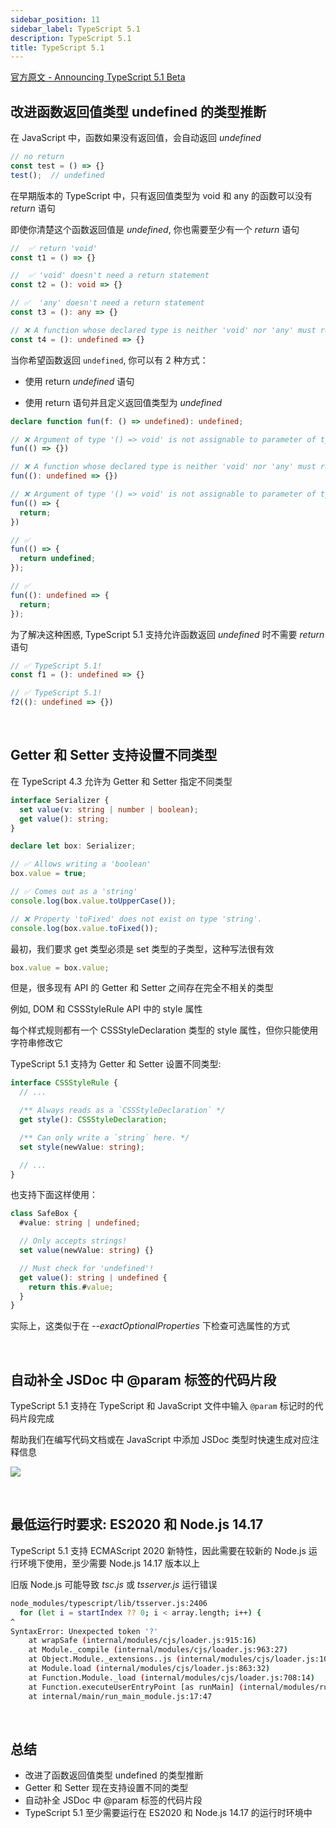 ```yaml
---
sidebar_position: 11
sidebar_label: TypeScript 5.1
description: TypeScript 5.1
title: TypeScript 5.1
---
```


[官方原文 - Announcing TypeScript 5.1 Beta](https://devblogs.microsoft.com/typescript/announcing-typescript-5-1-beta/)

## 改进函数返回值类型 undefined 的类型推断

在 JavaScript 中，函数如果没有返回值，会自动返回 *undefined*

```js
// no return
const test = () => {}
test();  // undefined
```

在早期版本的 TypeScript 中，只有返回值类型为 void 和 any 的函数可以没有 *return* 语句

即使你清楚这个函数返回值是 *undefined*, 你也需要至少有一个 *return* 语句

```ts
//  ✅ return 'void'
const t1 = () => {}

//  ✅ 'void' doesn't need a return statement
const t2 = (): void => {}

// ✅  'any' doesn't need a return statement
const t3 = (): any => {}

// ❌ A function whose declared type is neither 'void' nor 'any' must return a value.
const t4 = (): undefined => {}
```

当你希望函数返回 `undefined`, 你可以有 2 种方式：

* 使用 return *undefined* 语句

* 使用 return 语句并且定义返回值类型为 *undefined*

```ts
declare function fun(f: () => undefined): undefined;

// ❌ Argument of type '() => void' is not assignable to parameter of type '() => undefined'.
fun(() => {})

// ❌ A function whose declared type is neither 'void' nor 'any' must return a value.
fun((): undefined => {})

// ❌ Argument of type '() => void' is not assignable to parameter of type '() => undefined'.
fun(() => {
  return;
})

// ✅
fun(() => {
  return undefined;
});

// ✅
fun((): undefined => {
  return;
});
```

为了解决这种困惑, TypeScript 5.1 支持允许函数返回 *undefined* 时不需要 *return* 语句

```ts
// ✅ TypeScript 5.1!
const f1 = (): undefined => {}

// ✅ TypeScript 5.1!
f2((): undefined => {})
```

<br />

## Getter 和 Setter 支持设置不同类型

在 TypeScript 4.3 允许为 Getter 和 Setter 指定不同类型

```ts
interface Serializer {
  set value(v: string | number | boolean);
  get value(): string;
}

declare let box: Serializer;

// ✅ Allows writing a 'boolean'
box.value = true;

// ✅ Comes out as a 'string'
console.log(box.value.toUpperCase());

// ❌ Property 'toFixed' does not exist on type 'string'.
console.log(box.value.toFixed());
```

最初，我们要求 get 类型必须是 set 类型的子类型，这种写法很有效

```js
box.value = box.value;
```

但是，很多现有 API 的 Getter 和 Setter 之间存在完全不相关的类型

例如, DOM 和 CSSStyleRule API 中的 style 属性

每个样式规则都有一个 CSSStyleDeclaration 类型的 style 属性，但你只能使用字符串修改它

TypeScript 5.1 支持为 Getter 和 Setter 设置不同类型:

```ts
interface CSSStyleRule {
  // ...

  /** Always reads as a `CSSStyleDeclaration` */
  get style(): CSSStyleDeclaration;

  /** Can only write a `string` here. */
  set style(newValue: string);

  // ...
}
```

也支持下面这样使用：

```ts
class SafeBox {
  #value: string | undefined;

  // Only accepts strings!
  set value(newValue: string) {}

  // Must check for 'undefined'!
  get value(): string | undefined {
    return this.#value;
  }
}
```

实际上，这类似于在 *--exactOptionalProperties* 下检查可选属性的方式



<br />

## 自动补全 JSDoc 中 @param 标签的代码片段

TypeScript 5.1 支持在 TypeScript 和 JavaScript 文件中输入 `@param` 标记时的代码片段完成

帮助我们在编写代码文档或在 JavaScript 中添加 JSDoc 类型时快速生成对应注释信息

![](./img/5-1.gif)

<br />

## 最低运行时要求: ES2020 和 Node.js 14.17

TypeScript 5.1 支持 ECMAScript 2020 新特性，因此需要在较新的 Node.js 运行环境下使用，至少需要 Node.js 14.17 版本以上

旧版 Node.js 可能导致 *tsc.js* 或 *tsserver.js* 运行错误

```bash
node_modules/typescript/lib/tsserver.js:2406
  for (let i = startIndex ?? 0; i < array.length; i++) {
^
SyntaxError: Unexpected token '?'
    at wrapSafe (internal/modules/cjs/loader.js:915:16)
    at Module._compile (internal/modules/cjs/loader.js:963:27)
    at Object.Module._extensions..js (internal/modules/cjs/loader.js:1027:10)
    at Module.load (internal/modules/cjs/loader.js:863:32)
    at Function.Module._load (internal/modules/cjs/loader.js:708:14)
    at Function.executeUserEntryPoint [as runMain] (internal/modules/run_main.js:60:12)
    at internal/main/run_main_module.js:17:47

```

<br />

## 总结

* 改进了函数返回值类型 undefined 的类型推断
* Getter 和 Setter 现在支持设置不同的类型
* 自动补全 JSDoc 中 @param 标签的代码片段
* TypeScript 5.1 至少需要运行在 ES2020 和 Node.js 14.17 的运行时环境中
